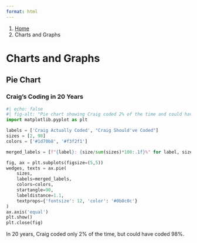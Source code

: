 ```yaml
---
format: html
---
```


<nav class="govuk-breadcrumbs" aria-label="Breadcrumb">
 <ol class="govuk-breadcrumbs__list">
  <li class="govuk-breadcrumbs__list-item">
   <a class="govuk-breadcrumbs__link" href="../../quarto-index.qmd">Home</a>
  </li>
  <li class="govuk-breadcrumbs__list-item">
   <span aria-current="page">Charts and Graphs</span>
  </li>
 </ol>
</nav>

<h1 class="govuk-heading-xl govuk-!-margin-top-6 govuk-!-margin-bottom-6">Charts and Graphs</h1>

<h2 class="govuk-heading-l">Pie Chart</h2>

<h3 class="govuk-heading-m">Craig's Coding in 20 Years</h3>

<div class="govuk-body govuk-!-margin-bottom-6">
```python
#| echo: false
#| fig-alt: "Pie chart showing Craig coded 2% of the time and could have coded 98%."
import matplotlib.pyplot as plt

labels = ['Craig Actually Coded', "Craig Should've Coded"]
sizes = [2, 98]
colors = ['#1d70b8', '#f3f2f1']

merged_labels = [f"{label}: {size/sum(sizes)*100:.1f}%" for label, size in zip(labels, sizes)]

fig, ax = plt.subplots(figsize=(5,5))
wedges, texts = ax.pie(
    sizes,
    labels=merged_labels,
    colors=colors,
    startangle=90,
    labeldistance=1.1,
    textprops={'fontsize': 12, 'color': '#0b0c0c'}
)
ax.axis('equal')
plt.show()
plt.close(fig)
```
</div>

<p class="govuk-body">In 20 years, Craig coded only 2% of the time, but could have coded 98%.</p>
